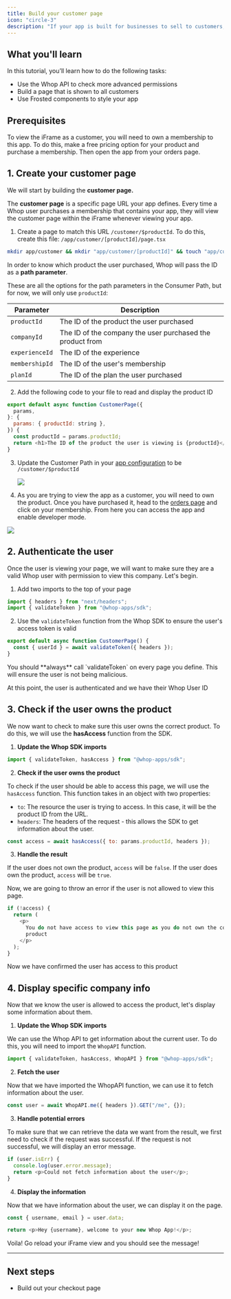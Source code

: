 ```yaml
---
title: Build your customer page
icon: "circle-3"
description: "If your app is built for businesses to sell to customers, then it's time to build your customer page"
---
```


## What you'll learn

In this tutorial, you’ll learn how to do the following tasks:

- Use the Whop API to check more advanced permissions
- Build a page that is shown to all customers
- Use Frosted components to style your app

## Prerequisites

To view the iFrame as a customer, you will need to own a membership to this app. To do this, make a free pricing option for your product and purchase a membership. Then open the app from your orders page.

## 1. Create your customer page

We will start by building the **customer page.**

The **customer page** is a specific page URL your app defines. Every time a Whop user purchases a membership that contains your app, they will view the customer page within the iFrame whenever viewing your app.

1. Create a page to match this URL `/customer/$productId`. To do this, create this file: `/app/customer/[productId]/page.tsx`

```bash
mkdir app/customer && mkdir "app/customer/[productId]" && touch "app/customer/[productId]/page.tsx"
```

In order to know which product the user purchased, Whop will pass the ID as a **path parameter**.

These are all the options for the path parameters in the Consumer Path, but for now, we will only use `productId`:

| Parameter      | Description                                               |
| -------------- | --------------------------------------------------------- |
| `productId`    | The ID of the product the user purchased                  |
| `companyId`    | The ID of the company the user purchased the product from |
| `experienceId` | The ID of the experience                                  |
| `membershipId` | The ID of the user's membership                           |
| `planId`       | The ID of the plan the user purchased                     |

2. Add the following code to your file to read and display the product ID

```javascript
export default async function CustomerPage({
  params,
}: {
  params: { productId: string },
}) {
  const productId = params.productId;
  return <h1>The ID of the product the user is viewing is {productId}</h1>;
}
```

3. Update the Customer Path in your [app configuration](https://dash.whop.com/settings/developer) to be `/customer/$productId`

   <Frame>
     <img src="https://imgur.com/mm6MN2q.png" />
   </Frame>

4. As you are trying to view the app as a customer, you will need to own the product. Once you have purchased it, head to the [orders page](https://whop.com/orders/products) and click on your membership. From here you can access the app and enable developer mode.

<Frame>
  <img src="https://imgur.com/bSDqraA.gif" />
</Frame>

## 2. Authenticate the user

Once the user is viewing your page, we will want to make sure they are a valid Whop user with permission to view this company. Let's begin.

1. Add two imports to the top of your page

```javascript
import { headers } from "next/headers";
import { validateToken } from "@whop-apps/sdk";
```

2. Use the `validateToken` function from the Whop SDK to ensure the user's access token is valid

```javascript
export default async function CustomerPage() {
  const { userId } = await validateToken({ headers });
}
```

<Warning>
  You should **always** call `validateToken` on every page you define. This will
  ensure the user is not being malicious.
</Warning>

At this point, the user is authenticated and we have their Whop User ID

## 3. Check if the user owns the product

We now want to check to make sure this user owns the correct product. To do this, we will use the **hasAccess** function from the SDK.

1. **Update the Whop SDK imports**

```javascript
import { validateToken, hasAccess } from "@whop-apps/sdk";
```

2. **Check if the user owns the product**

To check if the user should be able to access this page, we will use the `hasAccess` function. This function takes in an object with two properties:

- `to`: The resource the user is trying to access. In this case, it will be the product ID from the URL.
- `headers`: The headers of the request - this allows the SDK to get information about the user.

```javascript
const access = await hasAccess({ to: params.productId, headers });
```

3. **Handle the result**

If the user does not own the product, `access` will be `false`. If the user does own the product, `access` will be `true`.

Now, we are going to throw an error if the user is not allowed to view this page.

```javascript
if (!access) {
  return (
    <p>
      You do not have access to view this page as you do not own the correct
      product
    </p>
  );
}
```

Now we have confirmed the user has access to this product

## 4. Display specific company info

Now that we know the user is allowed to access the product, let's display some information about them.

1. **Update the Whop SDK imports**

We can use the Whop API to get information about the current user. To do this, you will need to import the `WhopAPI` function.

```javascript
import { validateToken, hasAccess, WhopAPI } from "@whop-apps/sdk";
```

2. **Fetch the user**

Now that we have imported the WhopAPI function, we can use it to fetch information about the user.

```javascript
const user = await WhopAPI.me({ headers }).GET("/me", {});
```

3. **Handle potential errors**

To make sure that we can retrieve the data we want from the result, we first need to check if the request was successful. If the request is not successful, we will display an error message.

```javascript
if (user.isErr) {
  console.log(user.error.message);
  return <p>Could not fetch information about the user</p>;
}
```

4. **Display the information**

Now that we have information about the user, we can display it on the page.

```javascript
const { username, email } = user.data;

return <p>Hey {username}, welcome to your new Whop App!</p>;
```

Voila! Go reload your iFrame view and you should see the message!

---

## Next steps

- Build out your checkout page
